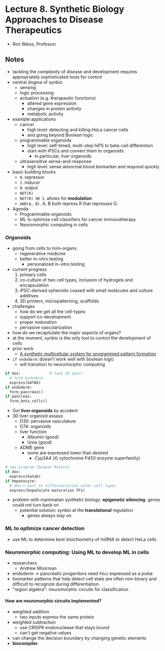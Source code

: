 # Lecture 8. Synthetic Biology Approaches to Disease Therapeutics	
- Ron Weiss, Professor

## Notes
- tackling the complexity of disease and development requires appropriately sophisticated tools for control
- central dogma of synbio
  - sensing
  - logic processing
  - actuation (e.g. therapeutic functions)
    - altered gene expression
    - changes in protein activity
    - metabolic activity
- example applications
  - cancer
    - high level: detecting and killing HeLa cancer cells
    - and going beyond Boolean logic
  - programmable organoids
    - high level: self-timed, multi-step hiPS to beta-cell differention
    - start with iPSCs and convert them to organoids
      - in particular, liver organoids
  - ultrasensitive sense-and-response
    - high level: sense abnormal blood biomarker and respond quickly
- basic building blocks
  - `R`. repressor
  - `I`. inducer
  - `O`. output
  - `NOT(R)`
  - `NOT(R) OR I`. allows for **modulation**
  - `AND(A, B)`. A, B both repress R that represses O.
- Agenda
  - Programmable organoids
  - ML to optimize cell classifiers for cancer immunotherapy
  - Neuromorphic computing in cells

### Organoids
- going from cells to mini-organs
  - regenerative medicine
  - better in-vitro testing
    - personalized in-vitro testing
- current progress
  1. primary cells
  2. co-culture of two cell types, inclusion of hydrogels and encapsulation
  3. iPSC-derived spheroids coaxed with small molecules and culture additives
  4. 3D printers, micropatterning, scaffolds
- challenges
  - how do we get all the cell-types
  - support co-development
  - proper maturation
  - pervasive vascularization
- how do we recapitulate the major aspects of organs?
- at the moment, synbio is the only tool to control the development of cells
- prior work
  - [A synthetic multicellular system for programmed pattern formation](https://www.nature.com/articles/nature03461)
- `if endoderm`: doesn't work well with boolean logic
  - will transition to neuromorphic computing

```python
if dox:             # took 10 years
  # form_endoderm
  express(GATA6)
if endoderm:
  form_pancreas()
if pancreas:
  form_beta_cells()
```

- Got **liver organoids** by accident
- 3D liver organoid assays
  - D30: pervasive vasculature
  - D74: organoids
  - liver function
    - Albumin (good)
    - Urea (good)
  - ADME gene
    - some are expressed lower than desired
      - Cyp3A4 ($\in$ cytochrome P450 enzyme superfamily)

```python
# new program (Deepak Mishra)
if dox:
  express(Gata6)
if hepatocyte:
  # don't want to differentiation other cell types
  express(hepatocyte maturation TFs)
```

- problem with mammalian synthetic biology: **epigenetic silencing**. genes could not turn back on
  - potential solution: synbio at the **translational** regulation
    - genes always stay on

### ML to optimize cancer detection
- use ML to determine best stoichiometry of miRNA to detect HeLa cells

### Neuromorphic computing: Using ML to develop ML in cells
- researchers
  - Andrew Moorman
- endoderm $\to$ pancreatic progenitors need `Pdx1` expressed as a pulse
- biomarker patterns that help detect cell state are often non-binary and difficult to recognize during differentiation
- "region algebra": neuromorphic circuits for classification

#### How are neuromorphic circuits implemented?
- weighted addition
  - two inputs express the same protein
- weighted subtraction
  - use CRISPR endonuclease that stays bound
  - can't get negative values
- can change the decision boundary by changing genetic elements
- **biocompiler**